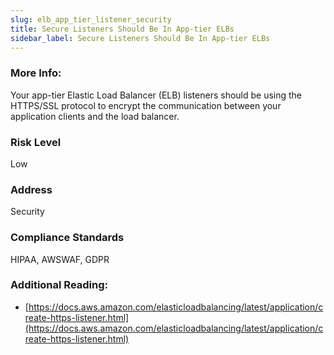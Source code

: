 ```yaml
---
slug: elb_app_tier_listener_security
title: Secure Listeners Should Be In App-tier ELBs
sidebar_label: Secure Listeners Should Be In App-tier ELBs
---
```


### More Info:

Your app-tier Elastic Load Balancer (ELB) listeners should be using the HTTPS/SSL protocol to encrypt the communication between your application clients and the load balancer.

### Risk Level

Low

### Address

Security

### Compliance Standards

HIPAA, AWSWAF, GDPR


### Additional Reading:

- [https://docs.aws.amazon.com/elasticloadbalancing/latest/application/create-https-listener.html](https://docs.aws.amazon.com/elasticloadbalancing/latest/application/create-https-listener.html) 

